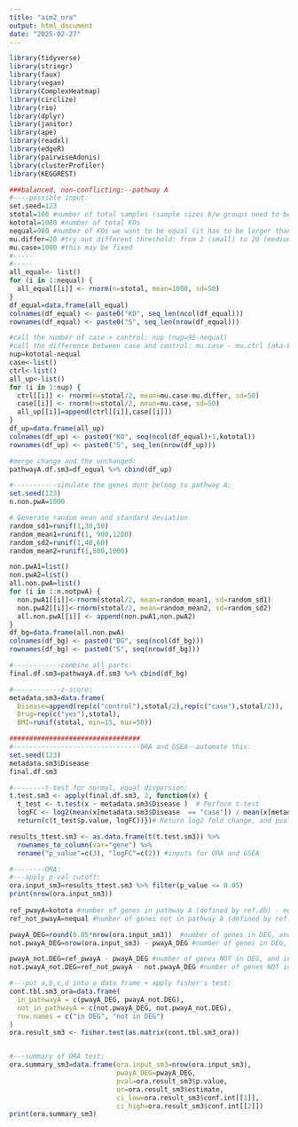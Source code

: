 ```yaml
---
title: "aim2_ora"
output: html_document
date: "2025-02-27"
---
```


```r
library(tidyverse)
library(stringr)
library(faux)
library(vegan)
library(ComplexHeatmap)
library(circlize)
library(rio)
library(dplyr)
library(janitor)
library(ape)
library(readxl)
library(edgeR)
library(pairwiseAdonis)
library(clusterProfiler)
library(KEGGREST)

###balanced, non-conflicting:--pathway A
#----possible input:
set.seed=123
stotal=100 #number of total samples (sample sizes b/w groups need to be equal)
kototal=1000 #number of total KOs
nequal=980 #number of KOs we want to be equal (it has to be larger than 0, choose from this list)
mu.differ=20 #try out different threshold: from 2 (small) to 20 (medium - still sig. for permanova) to 200 (large)
mu.case=1000 #this may be fixed
#-----
#-----
all_equal<- list()
for (i in 1:nequal) {
  all_equal[[i]] <- rnorm(n=stotal, mean=1000, sd=50)
}
df_equal=data.frame(all_equal)
colnames(df_equal) <- paste0("KO", seq_len(ncol(df_equal)))
rownames(df_equal) <- paste0("S", seq_len(nrow(df_equal)))

#call the number of case > control: nup (nup=95-nequal)
#call the difference between case and control: mu.case - mu.ctrl (aka-ES)
nup=kototal-nequal
case<-list()
ctrl<-list()
all_up<-list()
for (i in 1:nup) {
  ctrl[[i]] <- rnorm(n=stotal/2, mean=mu.case-mu.differ, sd=50)
  case[[i]] <- rnorm(n=stotal/2, mean=mu.case, sd=50)
  all_up[[i]]=append(ctrl[[i]],case[[i]])
}
df_up=data.frame(all_up)
colnames(df_up) <- paste0("KO", seq(ncol(df_equal)+1,kototal))
rownames(df_up) <- paste0("S", seq_len(nrow(df_up)))

#merge change and the unchanged:
pathwayA.df.sm3=df_equal %>% cbind(df_up)

#-----------simulate the genes dont belong to pathway A:
set.seed(123)
n.non.pwA=1000

# Generate random mean and standard deviation
random_sd1=runif(1,30,50)  
random_mean1=runif(1, 900,1200) 
random_sd2=runif(1,40,60)
random_mean2=runif(1,800,1000)

non.pwA1=list()
non.pwA2=list()
all.non.pwA=list()
for (i in 1:n.notpwA) {
  non.pwA1[[i]]<-rnorm(stotal/2, mean=random_mean1, sd=random_sd1)
  non.pwA2[[i]]<-rnorm(stotal/2, mean=random_mean2, sd=random_sd2)
  all.non.pwA[[i]] <- append(non.pwA1,non.pwA2)
}
df_bg=data.frame(all.non.pwA)
colnames(df_bg) <- paste0("BG", seq(ncol(df_bg)))
rownames(df_bg) <- paste0("S", seq(nrow(df_bg)))

#------------combine all parts:
final.df.sm3=pathwayA.df.sm3 %>% cbind(df_bg)

#------------z-score:
metadata.sm3=data.frame(
  Disease=append(rep(c("control"),stotal/2),rep(c("case"),stotal/2)),
  Drug=rep(c("yes"),stotal),
  BMI=runif(stotal, min=15, max=50))

#################################
#--------------------------------ORA and GSEA--automate this:
set.seed(123)
metadata.sm3$Disease 
final.df.sm3

#--------t-test for normal, equal dispersion:
t.test.sm3 <- apply(final.df.sm3, 2, function(x) {
  t_test <- t.test(x ~ metadata.sm3$Disease )  # Perform t-test
  logFC <- log2(mean(x[metadata.sm3$Disease  == "case"]) / mean(x[metadata.sm3$Disease == "control"])) 
  return(c(t_test$p.value, logFC))})# Return log2 fold change, and pvalue of ttest

results_ttest.sm3 <- as.data.frame(t(t.test.sm3)) %>% 
  rownames_to_column(var="gene") %>%
  rename("p_value"=c(3), "logFC"=c(2)) #inputs for ORA and GSEA

#--------ORA:
#---apply p-val cutoff:
ora.input_sm3=results_ttest.sm3 %>% filter(p_value <= 0.05)
print(nrow(ora.input_sm3))
 
ref_pwayA=kotota #number of genes in pathway A (defined by ref.db) - equal to the number of kototal
ref_not_pwayA=nequal #number of genes not in pathway A (defined by ref. db)

pwayA_DEG=round(0.05*nrow(ora.input_sm3))  #number of genes in DEG, and in pathway A (a)
not.pwayA_DEG=nrow(ora.input_sm3) - pwayA_DEG #number of genes in DEG, and NOT in pathway A (b)

pwayA_not.DEG=ref_pwayA - pwayA_DEG #number of genes NOT in DEG, and in pathway A (c)
not.pwayA_not.DEG=ref_not_pwayA - not.pwayA_DEG #number of genes NOT in DEG, and NOT in pathway A (d)

#---put a,b,c,d into a data frame + apply fisher's test:
cont.tbl.sm3_ora=data.frame(
  in_pathwayA = c(pwayA_DEG, pwayA_not.DEG),
  not_in_pathwayA = c(not.pwayA_DEG, not.pwayA_not.DEG),
  row.names = c("in DEG", "not in DEG")
)
ora.result_sm3 <- fisher.test(as.matrix(cont.tbl.sm3_ora)) 


#---summary of ORA test:
ora.summary_sm3=data.frame(ora.input_sm3=nrow(ora.input_sm3),
                           pwayA_DEG=pwayA_DEG,
                           pval=ora.result_sm3$p.value,
                           or=ora.result_sm3$estimate,
                           ci_low=ora.result_sm3$conf.int[[1]],
                           ci_high=ora.result_sm3$conf.int[[2]])
print(ora.summary_sm3)

```


